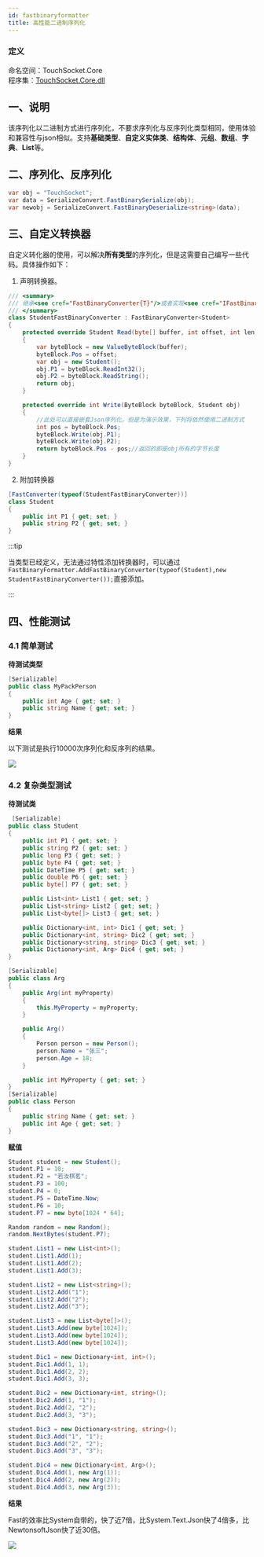```yaml
---
id: fastbinaryformatter
title: 高性能二进制序列化
---
```


### 定义

命名空间：TouchSocket.Core <br/>
程序集：[TouchSocket.Core.dll](https://www.nuget.org/packages/TouchSocket.Core)


## 一、说明
该序列化以二进制方式进行序列化，不要求序列化与反序列化类型相同，使用体验和兼容性与json相似。支持**基础类型**、**自定义实体类**、**结构体**、**元组**、**数组**、**字典**、**List**等。

## 二、序列化、反序列化
```csharp
var obj = "TouchSocket";
var data = SerializeConvert.FastBinarySerialize(obj);
var newobj = SerializeConvert.FastBinaryDeserialize<string>(data);
```

## 三、自定义转换器

自定义转化器的使用，可以解决**所有类型**的序列化，但是这需要自己编写一些代码。具体操作如下：

1. 声明转换器。
```csharp
/// <summary>
/// 继承<see cref="FastBinaryConverter{T}"/>或者实现<see cref="IFastBinaryConverter"/>
/// </summary>
class StudentFastBinaryConverter : FastBinaryConverter<Student>
{
    protected override Student Read(byte[] buffer, int offset, int len)
    {
        var byteBlock = new ValueByteBlock(buffer);
        byteBlock.Pos = offset;
        var obj = new Student();
        obj.P1 = byteBlock.ReadInt32();
        obj.P2 = byteBlock.ReadString();
        return obj;
    }

    protected override int Write(ByteBlock byteBlock, Student obj)
    {
        //此处可以直接嵌套Json序列化，但是为演示效果，下列将依然使用二进制方式
        int pos = byteBlock.Pos;
        byteBlock.Write(obj.P1);
        byteBlock.Write(obj.P2);
        return byteBlock.Pos - pos;//返回的即是obj所有的字节长度
    }
}
```

2. 附加转换器

```csharp {1}
[FastConverter(typeof(StudentFastBinaryConverter))]
class Student
{
    public int P1 { get; set; }
    public string P2 { get; set; }
}
```

:::tip

当类型已经定义，无法通过特性添加转换器时，可以通过`FastBinaryFormatter.AddFastBinaryConverter(typeof(Student),new StudentFastBinaryConverter());`直接添加。

:::  


## 四、性能测试

### 4.1 简单测试

**待测试类型**

```csharp
[Serializable]
public class MyPackPerson
{
    public int Age { get; set; }
    public string Name { get; set; }
}
```

**结果**

以下测试是执行10000次序列化和反序列的结果。

![](@site/static/img/docs/fastbinaryformatter-1.png)

### 4.2 复杂类型测试

**待测试类**

```csharp
 [Serializable]
public class Student
{
    public int P1 { get; set; }
    public string P2 { get; set; }
    public long P3 { get; set; }
    public byte P4 { get; set; }
    public DateTime P5 { get; set; }
    public double P6 { get; set; }
    public byte[] P7 { get; set; }

    public List<int> List1 { get; set; }
    public List<string> List2 { get; set; }
    public List<byte[]> List3 { get; set; }

    public Dictionary<int, int> Dic1 { get; set; }
    public Dictionary<int, string> Dic2 { get; set; }
    public Dictionary<string, string> Dic3 { get; set; }
    public Dictionary<int, Arg> Dic4 { get; set; }
}

[Serializable]
public class Arg
{
    public Arg(int myProperty)
    {
        this.MyProperty = myProperty;
    }

    public Arg()
    {
        Person person = new Person();
        person.Name = "张三";
        person.Age = 18;
    }

    public int MyProperty { get; set; }
}
[Serializable]
public class Person
{
    public string Name { get; set; }
    public int Age { get; set; }
}
```

**赋值**

```csharp
Student student = new Student();
student.P1 = 10;
student.P2 = "若汝棋茗";
student.P3 = 100;
student.P4 = 0;
student.P5 = DateTime.Now;
student.P6 = 10;
student.P7 = new byte[1024 * 64];

Random random = new Random();
random.NextBytes(student.P7);

student.List1 = new List<int>();
student.List1.Add(1);
student.List1.Add(2);
student.List1.Add(3);

student.List2 = new List<string>();
student.List2.Add("1");
student.List2.Add("2");
student.List2.Add("3");

student.List3 = new List<byte[]>();
student.List3.Add(new byte[1024]);
student.List3.Add(new byte[1024]);
student.List3.Add(new byte[1024]);

student.Dic1 = new Dictionary<int, int>();
student.Dic1.Add(1, 1);
student.Dic1.Add(2, 2);
student.Dic1.Add(3, 3);

student.Dic2 = new Dictionary<int, string>();
student.Dic2.Add(1, "1");
student.Dic2.Add(2, "2");
student.Dic2.Add(3, "3");

student.Dic3 = new Dictionary<string, string>();
student.Dic3.Add("1", "1");
student.Dic3.Add("2", "2");
student.Dic3.Add("3", "3");

student.Dic4 = new Dictionary<int, Arg>();
student.Dic4.Add(1, new Arg(1));
student.Dic4.Add(2, new Arg(2));
student.Dic4.Add(3, new Arg(3));
```

**结果**

Fast的效率比System自带的，快了近7倍，比System.Text.Json快了4倍多，比NewtonsoftJson快了近30倍。

![](@site/static/img/docs/fastbinaryformatter-2.png)
